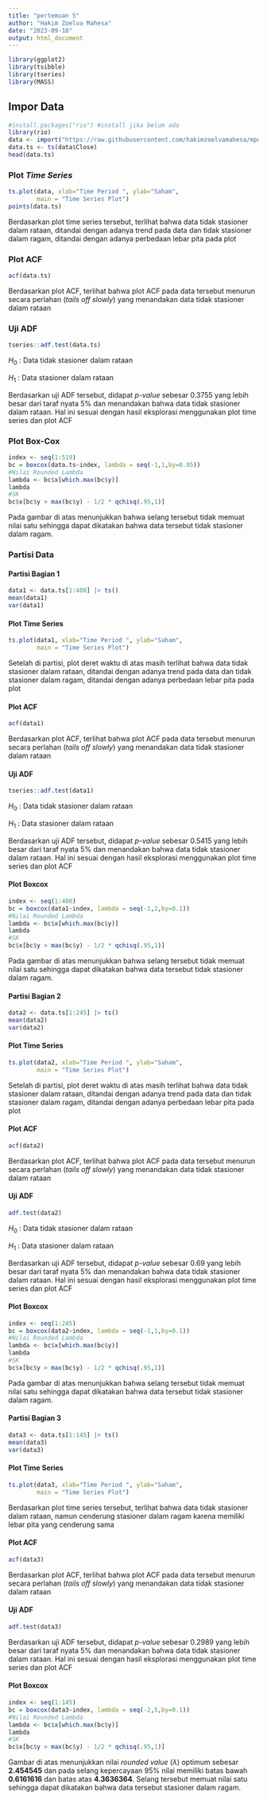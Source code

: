 ```yaml
---
title: "pertemuan 5"
author: "Hakim Zoelva Mahesa"
date: "2023-09-18"
output: html_document
---
```


```r
library(ggplot2)
library(tsibble)
library(tseries)
library(MASS)
```

## Impor Data

```r
#install.packages("rio") #install jika belum ada
library(rio)
data <- import("https://raw.githubusercontent.com/hakimzoelvamahesa/mpdw/main/Pertemuan%205/harga%20saham%20samsung%202013-2023.csv")
data.ts <- ts(data$Close)
head(data.ts)
```



### Plot *Time Series*

```r
ts.plot(data, xlab="Time Period ", ylab="Saham", 
        main = "Time Series Plot")
points(data.ts)

```
Berdasarkan plot time series tersebut, terlihat bahwa data tidak stasioner dalam rataan, ditandai dengan adanya trend pada data dan tidak stasioner dalam ragam, ditandai dengan adanya perbedaan lebar pita pada plot


### Plot ACF

```r
acf(data.ts)
```

Berdasarkan plot ACF, terlihat bahwa plot ACF pada data tersebut menurun secara perlahan (*tails off slowly*) yang menandakan data tidak stasioner dalam rataan

### Uji ADF

```r
tseries::adf.test(data.ts)
```

$H_0$ : Data tidak stasioner dalam rataan

$H_1$ : Data stasioner dalam rataan

Berdasarkan uji ADF tersebut, didapat *p-value* sebesar 0.3755 yang lebih besar dari taraf nyata 5% dan menandakan bahwa data tidak stasioner dalam rataan. Hal ini sesuai dengan hasil eksplorasi menggunakan plot time series dan plot ACF

### Plot Box-Cox

```r
index <- seq(1:519)
bc = boxcox(data.ts~index, lambda = seq(-1,1,by=0.05))
#Nilai Rounded Lambda
lambda <- bc$x[which.max(bc$y)]
lambda
#SK
bc$x[bc$y > max(bc$y) - 1/2 * qchisq(.95,1)]
```
Pada gambar di atas menunjukkan bahwa selang tersebut tidak memuat nilai satu sehingga dapat dikatakan bahwa data tersebut tidak stasioner dalam ragam.

### Partisi Data

#### Partisi Bagian 1

```r
data1 <- data.ts[1:400] |> ts()
mean(data1)
var(data1)

```

#### Plot Time Series

```r
ts.plot(data1, xlab="Time Period ", ylab="Saham", 
        main = "Time Series Plot")


```
Setelah di partisi, plot deret waktu di atas masih terlihat bahwa data tidak stasioner dalam rataan, ditandai dengan adanya trend pada data dan tidak stasioner dalam ragam, ditandai dengan adanya perbedaan lebar pita pada plot


#### Plot ACF

```r
acf(data1)
```

Berdasarkan plot ACF, terlihat bahwa plot ACF pada data tersebut menurun secara perlahan (*tails off slowly*) yang menandakan data tidak stasioner dalam rataan

#### Uji ADF

```r
tseries::adf.test(data1)
```

$H_0$ : Data tidak stasioner dalam rataan

$H_1$ : Data stasioner dalam rataan

Berdasarkan uji ADF tersebut, didapat *p-value* sebesar 0.5415 yang lebih besar dari taraf nyata 5% dan menandakan bahwa data tidak stasioner dalam rataan. Hal ini sesuai dengan hasil eksplorasi menggunakan plot time series dan plot ACF

#### Plot Boxcox

```r
index <- seq(1:400)
bc = boxcox(data1~index, lambda = seq(-1,2,by=0.1))
#Nilai Rounded Lambda
lambda <- bc$x[which.max(bc$y)]
lambda
#SK
bc$x[bc$y > max(bc$y) - 1/2 * qchisq(.95,1)]
```

Pada gambar di atas menunjukkan bahwa selang tersebut tidak memuat nilai satu sehingga dapat dikatakan bahwa data tersebut tidak stasioner dalam ragam.

#### Partisi Bagian 2

```r
data2 <- data.ts[1:245] |> ts()
mean(data2)
var(data2)
```

#### Plot Time Series

```r
ts.plot(data2, xlab="Time Period ", ylab="Saham", 
        main = "Time Series Plot")
```

Setelah di partisi, plot deret waktu di atas masih terlihat bahwa data tidak stasioner dalam rataan, ditandai dengan adanya trend pada data dan tidak stasioner dalam ragam, ditandai dengan adanya perbedaan lebar pita pada plot

#### Plot ACF

```r
acf(data2)
```

Berdasarkan plot ACF, terlihat bahwa plot ACF pada data tersebut menurun secara perlahan (*tails off slowly*) yang menandakan data tidak stasioner dalam rataan

#### Uji ADF

```r
adf.test(data2)
```

$H_0$ : Data tidak stasioner dalam rataan

$H_1$ : Data stasioner dalam rataan

Berdasarkan uji ADF tersebut, didapat *p-value* sebesar 0.69 yang lebih besar dari taraf nyata 5% dan menandakan bahwa data tidak stasioner dalam rataan. Hal ini sesuai dengan hasil eksplorasi menggunakan plot time series dan plot ACF

#### Plot Boxcox

```r
index <- seq(1:245)
bc = boxcox(data2~index, lambda = seq(-1,1,by=0.1))
#Nilai Rounded Lambda
lambda <- bc$x[which.max(bc$y)]
lambda
#SK
bc$x[bc$y > max(bc$y) - 1/2 * qchisq(.95,1)]
```

Pada gambar di atas menunjukkan bahwa selang tersebut tidak memuat nilai satu sehingga dapat dikatakan bahwa data tersebut tidak stasioner dalam ragam.

#### Partisi Bagian 3

```r
data3 <- data.ts[1:145] |> ts()
mean(data3)
var(data3)
```

#### Plot Time Series

```r
ts.plot(data3, xlab="Time Period ", ylab="Saham", 
        main = "Time Series Plot")
```
Berdasarkan plot time series tersebut, terlihat bahwa data tidak stasioner dalam rataan, namun cenderung stasioner dalam ragam karena memiliki lebar pita yang cenderung sama

#### Plot ACF

```r
acf(data3)
```
Berdasarkan plot ACF, terlihat bahwa plot ACF pada data tersebut menurun secara perlahan (*tails off slowly*) yang menandakan data tidak stasioner dalam rataan



#### Uji ADF

```r
adf.test(data3)
```
Berdasarkan uji ADF tersebut, didapat *p-value* sebesar 0.2989 yang lebih besar dari taraf nyata 5% dan menandakan bahwa data tidak stasioner dalam rataan. Hal ini sesuai dengan hasil eksplorasi menggunakan plot time series dan plot ACF

#### Plot Boxcox

```r
index <- seq(1:145)
bc = boxcox(data3~index, lambda = seq(-2,5,by=0.1))
#Nilai Rounded Lambda
lambda <- bc$x[which.max(bc$y)]
lambda
#SK
bc$x[bc$y > max(bc$y) - 1/2 * qchisq(.95,1)]
```
Gambar di atas menunjukkan nilai *rounded value* ($\lambda$) optimum sebesar **2.454545** dan pada selang kepercayaan 95% nilai memiliki batas bawah **0.6161616** dan batas atas **4.3636364**. Selang tersebut memuat nilai satu sehingga dapat dikatakan bahwa data tersebut stasioner dalam ragam.
  
